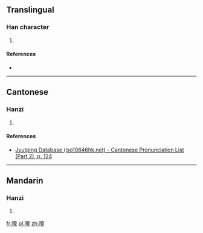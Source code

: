 ==Translingual==

===Han character===
{{Han char|rn=72|rad=日|as=15|sn=19|four=|canj=AJKF|ids=⿰日寮}}

# {{defn|Han|sort=日15}}

====References====
* {{Han ref|kx=0501.281|hdz=21541.071|uh=66E2|ud=26338}}

----

==Cantonese==

===Hanzi===
{{yue-hanzi|jyut=[[liu4]]|y=liu4}}

# {{defn|lang=yue|sort=日15}}

====References====
*[http://www.iso10646hk.net/jp/document/download.jsp Jyutping Database (iso10646hk.net) - Cantonese Pronunciation List (Part 2), p. 124]

----

==Mandarin==

===Hanzi===
{{cmn-hanzi|pin=[[liǎo]] ([[liao3]])|wg=liao<sup>3</sup>}}

# {{defn|lang=cmn|sort=日15}}

[[fr:曢]]
[[pl:曢]]
[[zh:曢]]